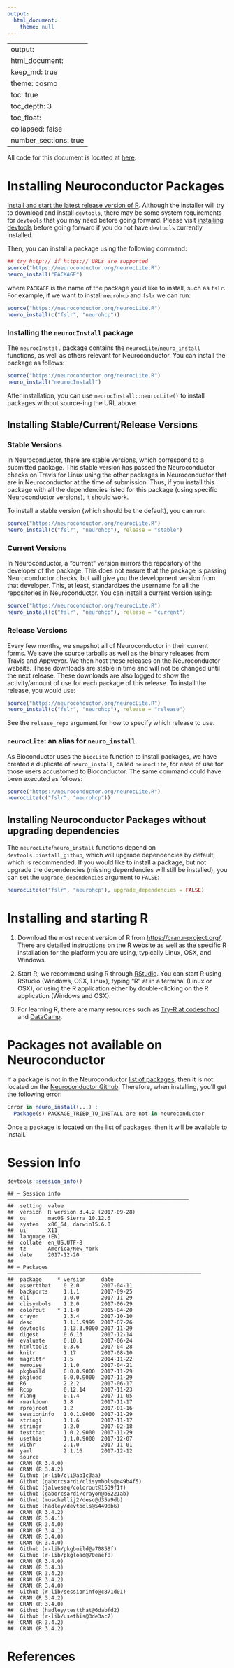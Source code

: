 ```yaml
---
output:
  html_document:
    theme: null
---
```

---
output: 
  html_document:
    keep_md: true
    theme: cosmo
    toc: true
    toc_depth: 3
    toc_float:
      collapsed: false
    number_sections: true
---





All code for this document is located at [here](https://raw.githubusercontent.com/muschellij2/neuroc/master/install/index.R).

# Installing Neuroconductor Packages 

[Install and start the latest release version of R](#installing-and-starting-r).  Although the installer will try to download and install `devtools`, there may be some system requirements for `devtools` that you may need before going forward.  Please visit [installing devtools](installing-devtools) before going forward if you do not have `devtools` currently installed. 

Then, you can install a package using the following command:

```r
## try http:// if https:// URLs are supported
source("https://neuroconductor.org/neurocLite.R")
neuro_install("PACKAGE")
```
where `PACKAGE` is the name of the package you'd like to install, such as `fslr`.  For example, if we want to install `neurohcp` and `fslr` we can run:
```r
source("https://neuroconductor.org/neurocLite.R")
neuro_install(c("fslr", "neurohcp"))
```

### Installing the `neurocInstall` package

The `neurocInstall` package contains the `neurocLite`/`neuro_install` functions, as well as others relevant for Neuroconductor.  You can install the package as follows:

```r
source("https://neuroconductor.org/neurocLite.R")
neuro_install("neurocInstall")
```

After installation, you can use `` neurocInstall::neurocLite() `` to install packages without source-ing the URL above.


## Installing Stable/Current/Release Versions

### Stable Versions
In Neuroconductor, there are stable versions, which correspond to a submitted package.  This stable version has passed the Neuroconductor checks on Travis for Linux using the other packages in Neuroconductor that are in Neuroconductor at the time of submission.  Thus, if you install this package with all the dependencies listed for this package (using specific Neuroconductor versions), it should work.

To install a stable version (which should be the default), you can run:

```r
source("https://neuroconductor.org/neurocLite.R")
neuro_install(c("fslr", "neurohcp"), release = "stable")
```

### Current Versions

In Neuroconductor, a "current" version mirrors the repository of the developer of the package.  This does not ensure that the package is passing Neuroconductor checks, but will give you the development version from that developer.  This, at least, standardizes the username for all the repositories in Neuroconductor.  You can install a current version using:

```r
source("https://neuroconductor.org/neurocLite.R")
neuro_install(c("fslr", "neurohcp"), release = "current")
```

### Release Versions

Every few months, we snapshot all of Neuroconductor in their current forms.  We save the source tarballs as well as the binary releases from Travis and Appveyor.  We then host these releases on the Neuroconductor website.  These downloads are stable in time and will not be changed until the next release.  These downloads are also logged to show the activity/amount of use for each package of this release.  To install the release, you would use:

```r
source("https://neuroconductor.org/neurocLite.R")
neuro_install(c("fslr", "neurohcp"), release = "release")
```

See the `release_repo` argument for how to specify which release to use.

### `neurocLite`: an alias for `neuro_install`

As Bioconductor uses the `biocLite` function to install packages, we have created a duplicate of `neuro_install`, called `neurocLite`, for ease of use for those users accustomed to Bioconductor.  The same command could have been executed as follows:
```r
source("https://neuroconductor.org/neurocLite.R")
neurocLite(c("fslr", "neurohcp"))
```


## Installing Neuroconductor Packages without upgrading dependencies

The `neurocLite`/`neuro_install` functions depend on `devtools::install_github`, which will upgrade dependencies by default, which is recommended.  If you would like to install a package, but not upgrade the dependencies (missing dependencies will still be installed), you can set the `upgrade_dependencies` argument to `FALSE`:

```r
neurocLite(c("fslr", "neurohcp"), upgrade_dependencies = FALSE)
```

# Installing and starting R 

1.  Download the most recent version of R from [https://cran.r-project.org/](https://cran.r-project.org/). There are detailed instructions on the R website as well as the specific R installation for the platform you are using, typically Linux, OSX, and Windows.

2.  Start R; we recommend using R through [RStudio](https://www.rstudio.com/).  You can start R using RStudio (Windows, OSX, Linux), typing "R" at in a terminal (Linux or OSX), or using the R application either by double-clicking on the R application (Windows and OSX).

3.  For learning R, there are many resources such as [Try-R at codeschool](http://tryr.codeschool.com/) and [DataCamp](https://www.datacamp.com/getting-started?step=2&track=r).


# Packages not available on Neuroconductor

If a package is not in the Neuroconductor [list of packages ](https://neuroconductor.org/list-packages/all), then it is not located on the [Neuroconductor Github](https://github.com/neuroconductor?tab=repositories).  Therefore, when installing, you'll get the following error:

```r
Error in neuro_install(...) : 
  Package(s) PACKAGE_TRIED_TO_INSTALL are not in neuroconductor
```

Once a package is located on the list of packages, then it will be available to install. 


# Session Info


```r
devtools::session_info()
```

```
## ─ Session info ──────────────────────────────────────────────────────────
##  setting  value                       
##  version  R version 3.4.2 (2017-09-28)
##  os       macOS Sierra 10.12.6        
##  system   x86_64, darwin15.6.0        
##  ui       X11                         
##  language (EN)                        
##  collate  en_US.UTF-8                 
##  tz       America/New_York            
##  date     2017-12-20                  
## 
## ─ Packages ──────────────────────────────────────────────────────────────
##  package     * version     date      
##  assertthat    0.2.0       2017-04-11
##  backports     1.1.1       2017-09-25
##  cli           1.0.0       2017-11-29
##  clisymbols    1.2.0       2017-06-29
##  colorout    * 1.1-0       2015-04-20
##  crayon        1.3.4       2017-10-10
##  desc          1.1.1.9999  2017-07-26
##  devtools      1.13.3.9000 2017-11-29
##  digest        0.6.13      2017-12-14
##  evaluate      0.10.1      2017-06-24
##  htmltools     0.3.6       2017-04-28
##  knitr         1.17        2017-08-10
##  magrittr      1.5         2014-11-22
##  memoise       1.1.0       2017-04-21
##  pkgbuild      0.0.0.9000  2017-11-29
##  pkgload       0.0.0.9000  2017-11-29
##  R6            2.2.2       2017-06-17
##  Rcpp          0.12.14     2017-11-23
##  rlang         0.1.4       2017-11-05
##  rmarkdown     1.8         2017-11-17
##  rprojroot     1.2         2017-01-16
##  sessioninfo   1.0.1.9000  2017-11-29
##  stringi       1.1.6       2017-11-17
##  stringr       1.2.0       2017-02-18
##  testthat      1.0.2.9000  2017-11-29
##  usethis       1.1.0.9000  2017-12-07
##  withr         2.1.0       2017-11-01
##  yaml          2.1.16      2017-12-12
##  source                                 
##  CRAN (R 3.4.0)                         
##  CRAN (R 3.4.2)                         
##  Github (r-lib/cli@ab1c3aa)             
##  Github (gaborcsardi/clisymbols@e49b4f5)
##  Github (jalvesaq/colorout@1539f1f)     
##  Github (gaborcsardi/crayon@b5221ab)    
##  Github (muschellij2/desc@d35a9db)      
##  Github (hadley/devtools@54498b6)       
##  CRAN (R 3.4.2)                         
##  CRAN (R 3.4.1)                         
##  CRAN (R 3.4.0)                         
##  CRAN (R 3.4.1)                         
##  CRAN (R 3.4.0)                         
##  CRAN (R 3.4.0)                         
##  Github (r-lib/pkgbuild@a70858f)        
##  Github (r-lib/pkgload@70eaef8)         
##  CRAN (R 3.4.0)                         
##  CRAN (R 3.4.3)                         
##  CRAN (R 3.4.2)                         
##  CRAN (R 3.4.2)                         
##  CRAN (R 3.4.0)                         
##  Github (r-lib/sessioninfo@c871d01)     
##  CRAN (R 3.4.2)                         
##  CRAN (R 3.4.0)                         
##  Github (hadley/testthat@6dabfd2)       
##  Github (r-lib/usethis@3de3ac7)         
##  CRAN (R 3.4.2)                         
##  CRAN (R 3.4.2)
```

# References

